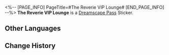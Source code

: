 <%-- [PAGE_INFO]
PageTitle=#The Reverie VIP Lounge#
[END_PAGE_INFO] --%>
{{Stub|Location information}}
{{Item Infobox
|id          = 223058
|image       = Dreamscape Pass Sticker The Reverie VIP Lounge.png
|type        = Dreamscape Pass Sticker
|type2       = Dreamchaser Stickers
|invCategory = 
|rarity      = 4
|effect      = Digital stickers that can be used to decorate the pages of the Dreamtour Handbook. They come in many different styles.
|description = 
|source1     = [[Unlocked by Default]]
}}
{{Description|The cheap chair had borne the weight of too many rich buttocks.}}
'''The Reverie VIP Lounge''' is a [[Dreamscape Pass]] Sticker.

==Other Languages==
{{Other Languages
|en   = The Reverie VIP Lounge
|zhs  = 「白日梦」贵宾休息室
|zht  = 「白日夢」貴賓休息室
|ja   = 「ホテル・レバリー」VIP休憩室
|ko   = 「레버리」 VIP 라운지
|es   = Sala VIP Fantasía
|fr   = Salon VIP du Rêverie
|ru   = VIP-зал «Грёз»
|th   = โถงรับรองแขก VIP แห่ง Reverie
|vi   = Phòng Nghỉ VIP "Mộng Mơ"
|de   = Reverie VIP Lounge
|id   = Ruang VIP Reverie
|pt   = Lounge VIP do Hotel Devaneio
}}

==Change History==
{{Change History|2.0}}